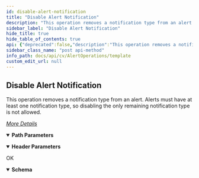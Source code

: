 ```yaml
---
id: disable-alert-notification
title: "Disable Alert Notification"
description: "This operation removes a notification type from an alert. Alerts must have at least one notification type, so disabling the only remaining notification type is not allowed."
sidebar_label: "Disable Alert Notification"
hide_title: true
hide_table_of_contents: true
api: {"deprecated":false,"description":"This operation removes a notification type from an alert. Alerts must have at least one notification type, so disabling the only remaining notification type is not allowed.\n\n[_More Details_](http://documentation.commvault.com/commvault/v11/article?p=features/rest_api/operations/post_alert_notification_type_disable.htm)\n","operationId":"Disable Alert Notification","parameters":[{"description":"","in":"header","name":"Authtoken","required":true,"schema":{"example":"{{TOKEN}}","type":"string"}},{"description":"","in":"path","name":"alertId2","required":true,"schema":{"type":"string"}}],"tags":["Alert Operations"],"responses":{"200":{"description":"OK","content":{"application/json":{"schema":{"type":"object","properties":{"errorCode":{"type":"integer"}},"x-examples":{"Example 1":{"errorCode":0}}}}}}},"method":"post","path":"/AlertRule/{alertId2}/notificationType/1/Action/Disable","servers":[{"url":"http://{hostname}/webconsole/api","variables":{"hostname":{"default":"localhost","description":"Webconsole"}}}],"info":{"title":"Template","contact":{},"version":"1.0","description":"Template"},"postman":{"name":"Disable Alert Notification","description":{"content":"This operation removes a notification type from an alert. Alerts must have at least one notification type, so disabling the only remaining notification type is not allowed.\n\n[_More Details_](http://documentation.commvault.com/commvault/v11/article?p=features/rest_api/operations/post_alert_notification_type_disable.htm)\n","type":"text/plain"},"url":{"path":["AlertRule",":alertId2","notificationType","1","Action","Disable"],"host":["{{baseUrl}}"],"query":[],"variable":[{"disabled":false,"description":{"content":"(Required) ","type":"text/plain"},"type":"any","value":"","key":"alertId2"}]},"header":[{"disabled":false,"description":{"content":"(Required) ","type":"text/plain"},"key":"Authtoken","value":""},{"key":"Accept","value":"application/json"}],"method":"POST"}}
sidebar_class_name: "post api-method"
info_path: docs/api/cv/AlertOperations/template
custom_edit_url: null
---
```



## Disable Alert Notification



This operation removes a notification type from an alert. Alerts must have at least one notification type, so disabling the only remaining notification type is not allowed.

[_More Details_](http://documentation.commvault.com/commvault/v11/article?p=features/rest_api/operations/post_alert_notification_type_disable.htm)


<details style={{"marginBottom":"1rem"}} data-collapsed={false} open={true}><summary style={{}}><strong>Path Parameters</strong></summary><div><ul><ParamsItem className={"paramsItem"} param={{"description":"","in":"path","name":"alertId2","required":true,"schema":{"type":"string"}}}></ParamsItem></ul></div></details><details style={{"marginBottom":"1rem"}} data-collapsed={false} open={true}><summary style={{}}><strong>Header Parameters</strong></summary><div><ul><ParamsItem className={"paramsItem"} param={{"description":"","in":"header","name":"Authtoken","required":true,"schema":{"example":"{{TOKEN}}","type":"string"}}}></ParamsItem></ul></div></details><div><ApiTabs><TabItem label={"200"} value={"200"}><div>

OK

</div><div><MimeTabs schemaType={"response"}><TabItem label={"application/json"} value={"application/json"}><SchemaTabs><TabItem label={"Schema"} value={"Schema"}><details style={{}} data-collapsed={false} open={true}><summary style={{"textAlign":"left"}}><strong>Schema</strong></summary><div style={{"textAlign":"left","marginLeft":"1rem"}}></div><ul style={{"marginLeft":"1rem"}}><SchemaItem collapsible={false} name={"errorCode"} required={false} deprecated={undefined} schemaDescription={undefined} schemaName={"integer"} qualifierMessage={undefined} defaultValue={undefined}></SchemaItem></ul></details></TabItem><TabItem label={"Example (from schema)"} value={"Example (from schema)"}><ResponseSamples responseExample={"{\n  \"errorCode\": 0\n}"} language={"json"}></ResponseSamples></TabItem></SchemaTabs></TabItem></MimeTabs></div></TabItem></ApiTabs></div>
      